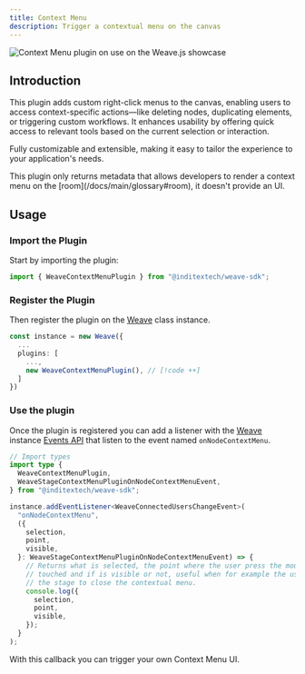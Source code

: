 ```yaml
---
title: Context Menu
description: Trigger a contextual menu on the canvas
---
```


![Context Menu plugin on use on the Weave.js showcase](/images/plugins/context-menu.gif)

## Introduction

This plugin adds custom right-click menus to the canvas, enabling users to access
context-specific actions—like deleting nodes, duplicating elements, or triggering
custom workflows. It enhances usability by offering quick access to relevant tools
based on the current selection or interaction.

Fully customizable and extensible, making it easy to tailor the experience to your
application's needs.

<Callout title="UI Agnostic" type="info">
  This plugin only returns metadata that allows developers to render a context
  menu on the [room](/docs/main/glossary#room), it doesn't provide an UI.
</Callout>

## Usage

<div className="fd-steps">

<div className="[&_h3]:fd-step">

### Import the Plugin

Start by importing the plugin:

```ts
import { WeaveContextMenuPlugin } from "@inditextech/weave-sdk";
```

</div>

<div className='[&_h3]:fd-step'>

### Register the Plugin

Then register the plugin on the [Weave](/docs/sdk/api-reference/weave) class instance.

```ts
const instance = new Weave({
  ...
  plugins: [
    ...,
    new WeaveContextMenuPlugin(), // [!code ++]
  ]
})
```

</div>

<div className='[&_h3]:fd-step'>

### Use the plugin

Once the plugin is registered you can add a listener with the [Weave](/docs/sdk/api-reference/weave)
instance [Events API](/docs/sdk/api-reference/weave#events) that listen to the event named `onNodeContextMenu`.

```ts
// Import types
import type {
  WeaveContextMenuPlugin,
  WeaveStageContextMenuPluginOnNodeContextMenuEvent,
} from "@inditextech/weave-sdk";

instance.addEventListener<WeaveConnectedUsersChangeEvent>(
  "onNodeContextMenu",
  ({
    selection,
    point,
    visible,
  }: WeaveStageContextMenuPluginOnNodeContextMenuEvent) => {
    // Returns what is selected, the point where the user press the mouse button or
    // touched and if is visible or not, useful when for example the user touches
    // the stage to close the contextual menu.
    console.log({
      selection,
      point,
      visible,
    });
  }
);
```

With this callback you can trigger your own Context Menu UI.

</div>

</div>
